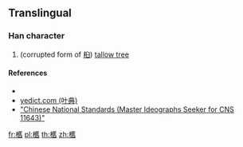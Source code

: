 ==Translingual==

===Han character===
{{Han char|rn=75|rad=木|as=18|sn=22|four=|canj=DTOX|ids=⿰木舊}}

# (corrupted form of [[桕]]) [[tallow tree]]

====References====
* {{Han ref|kx=0563.231|hdz=21323.021|uh=6B0D|ud=27405}}
*[http://yedict.com/htm/6B/6B0D.htm yedict.com (叶典)]
*[http://www.cns11643.gov.tw/AIDB/query_general_view.do?page=3&code=6536 "Chinese National Standards (Master Ideographs Seeker for CNS 11643)"]

[[fr:欍]]
[[pl:欍]]
[[th:欍]]
[[zh:欍]]
